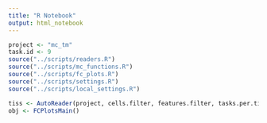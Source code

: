 ```yaml
---
title: "R Notebook"
output: html_notebook
---
```


```r
project <- "mc_tm"
task.id <- 9
source("../scripts/readers.R")
source("../scripts/mc_functions.R")
source("../scripts/fc_plots.R")
source("../scripts/settings.R")
source("../scripts/local_settings.R")
```

```r
tiss <- AutoReader(project, cells.filter, features.filter, tasks.per.tiss)
obj <- FCPlotsMain()
```